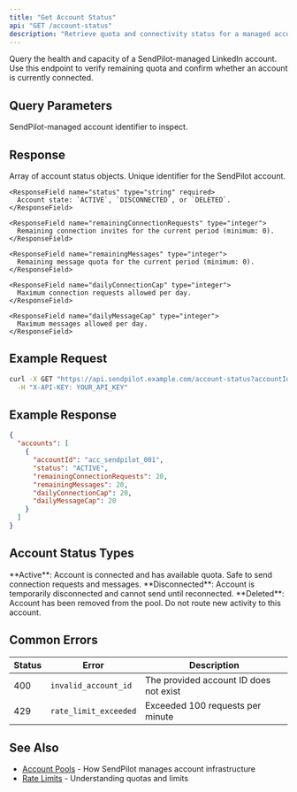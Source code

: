 ```yaml
---
title: "Get Account Status"
api: "GET /account-status"
description: "Retrieve quota and connectivity status for a managed account"
---
```


Query the health and capacity of a SendPilot-managed LinkedIn account. Use this endpoint to verify remaining quota and confirm whether an account is currently connected.

## Query Parameters

<ParamField query="accountId" type="string" required>
  SendPilot-managed account identifier to inspect.
</ParamField>

## Response

<ResponseField name="accounts" type="array" required>
  Array of account status objects.
  
  <Expandable title="Account Status object">
    <ResponseField name="accountId" type="string" required>
      Unique identifier for the SendPilot account.
    </ResponseField>
    
    <ResponseField name="status" type="string" required>
      Account state: `ACTIVE`, `DISCONNECTED`, or `DELETED`.
    </ResponseField>
    
    <ResponseField name="remainingConnectionRequests" type="integer">
      Remaining connection invites for the current period (minimum: 0).
    </ResponseField>
    
    <ResponseField name="remainingMessages" type="integer">
      Remaining message quota for the current period (minimum: 0).
    </ResponseField>
    
    <ResponseField name="dailyConnectionCap" type="integer">
      Maximum connection requests allowed per day.
    </ResponseField>
    
    <ResponseField name="dailyMessageCap" type="integer">
      Maximum messages allowed per day.
    </ResponseField>
  </Expandable>
</ResponseField>

## Example Request

```bash
curl -X GET "https://api.sendpilot.example.com/account-status?accountId=acc_sendpilot_001" \
  -H "X-API-KEY: YOUR_API_KEY"
```

## Example Response

```json
{
  "accounts": [
    {
      "accountId": "acc_sendpilot_001",
      "status": "ACTIVE",
      "remainingConnectionRequests": 20,
      "remainingMessages": 20,
      "dailyConnectionCap": 20,
      "dailyMessageCap": 20
    }
  ]
}
```

## Account Status Types

<ResponseField name="ACTIVE" type="status">
  **Active**: Account is connected and has available quota. Safe to send connection requests and messages.
</ResponseField>

<ResponseField name="DISCONNECTED" type="status">
  **Disconnected**: Account is temporarily disconnected and cannot send until reconnected.
</ResponseField>

<ResponseField name="DELETED" type="status">
  **Deleted**: Account has been removed from the pool. Do not route new activity to this account.
</ResponseField>


## Common Errors

| Status | Error | Description |
|--------|-------|-------------|
| 400 | `invalid_account_id` | The provided account ID does not exist |
| 429 | `rate_limit_exceeded` | Exceeded 100 requests per minute |

## See Also

- [Account Pools](/operations/account-pools) - How SendPilot manages account infrastructure
- [Rate Limits](/operations/rate-limits) - Understanding quotas and limits
